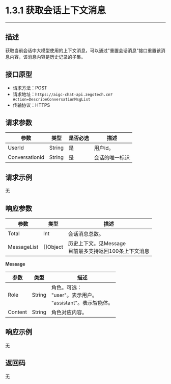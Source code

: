 # 1.3.1 获取会话上下文消息
---

##  描述
获取当前会话中大模型使用的上下文消息，可以通过"重置会话消息"接口重置该消息内容，该消息内容是历史记录的子集。

## 接口原型

- 请求方法：POST
- 请求地址：`https://aigc-chat-api.zegotech.cn?Action=DescribeConversationMsgList`
- 传输协议：HTTPS

## 请求参数

| 参数 | 类型 | 是否必选 | 描述 |
|------|------|---------|------|
| UserId | String | 是 | 用户id。 |
| ConversationId | String | 是 | 会话的唯一标识 |

## 请求示例

无

## 响应参数

| 参数 | 类型 | 描述 |
|------|------|------|
| Total | Int | 会话消息总数。 |
| MessageList | []Object | 历史上下文。见Message<br />目前最多支持返回100条上下文消息 |

**Message**

| 参数 | 类型 | 描述 |
|------|------|------|
| Role | String | 角色。可选：<br/>"user"。表示用户。<br />"assistant"。表示智能体。 |
| Content | String | 角色对应内容。 |

## 响应示例

无

## 返回码

无